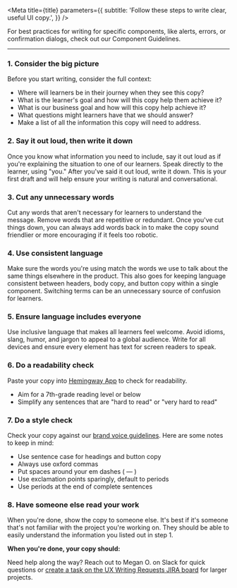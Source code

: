 


<Meta
  title={title}
  parameters={{
    subtitle: 'Follow these steps to write clear, useful UI copy.',
  }}
/>

For best practices for writing for specific components, like alerts, errors, or confirmation dialogs, check out our <LinkTo id="writing-ux-writing-component-guidelines-about--page">Component Guidelines</LinkTo>.

---

### 1. Consider the big picture

Before you start writing, consider the full context:

- Where will learners be in their journey when they see this copy?
- What is the learner's goal and how will this copy help them achieve it?
- What is our business goal and how will this copy help achieve it?
- What questions might learners have that we should answer?
- Make a list of all the information this copy will need to address.

### 2. Say it out loud, then write it down

Once you know what information you need to include, say it out loud as if you're explaining the situation to one of our learners. Speak directly to the learner, using "you." After you've said it out loud, write it down. This is your first draft and will help ensure your writing is natural and conversational.

### 3. Cut any unnecessary words

Cut any words that aren't necessary for learners to understand the message. Remove words that are repetitive or redundant. Once you've cut things down, you can always add words back in to make the copy sound friendlier or more encouraging if it feels too robotic.

### 4. Use consistent language

Make sure the words you're using match the words we use to talk about the same things elsewhere in the product. This also goes for keeping language consistent between headers, body copy, and button copy within a single component. Switching terms can be an unnecessary source of confusion for learners.

### 5. Ensure language includes everyone

Use inclusive language that makes all learners feel welcome. Avoid idioms, slang, humor, and jargon to appeal to a global audience. Write for all devices and ensure every element has text for screen readers to speak.

### 6. Do a readability check

Paste your copy into [Hemingway App](https://hemingwayapp.com/) to check for readability.

- Aim for a 7th-grade reading level or below
- Simplify any sentences that are "hard to read" or "very hard to read"

### 7. Do a style check

Check your copy against our [brand voice guidelines](https://www.notion.so/Brand-Voice-Guide-39dcf229da9242f78b0791567a43884c). Here are some notes to keep in mind:

- Use sentence case for headings and button copy
- Always use oxford commas
- Put spaces around your em dashes ( — )
- Use exclamation points sparingly, default to periods
- Use periods at the end of complete sentences

### 8. Have someone else read your work

When you're done, show the copy to someone else. It's best if it's someone that's not familiar with the project you're working on. They should be able to easily understand the information you listed out in step 1.

**When you're done, your copy should:**

<CustomCheckbox
  htmlFor="checklist-1"
  label="Meet both user needs and business objectives"
  spacing="tight"
/>
<CustomCheckbox
  htmlFor="checklist-2"
  label="Sound natural and conversational"
  spacing="tight"
/>
<CustomCheckbox htmlFor="checklist-3" label="Be concise" spacing="tight" />
<CustomCheckbox
  htmlFor="checklist-4"
  label="Use consistent language"
  spacing="tight"
/>
<CustomCheckbox
  htmlFor="checklist-5"
  label="Be accessible and inclusive"
  spacing="tight"
/>
<CustomCheckbox
  htmlFor="checklist-6"
  label="Be easy to read and understand"
  spacing="tight"
/>
<CustomCheckbox htmlFor="checklist-7" label="Be on-brand" spacing="tight" />
<CustomCheckbox
  htmlFor="checklist-8"
  label="Clearly get the intended message across"
  spacing="tight"
/>

Need help along the way? Reach out to Megan O. on Slack for quick questions or [create a task on the UX Writing Requests JIRA board](https://codecademy.atlassian.net/jira/software/projects/UXWR/boards/190) for larger projects.

